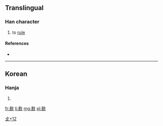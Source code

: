 ==Translingual==

===Han character===
{{Han char|rn=66|rad=攴|as=12|sn=16|four=|canj=廿口人大 (TROK), X廿口人大 (XTROK)}}

# to [[rule]]

====References====
* {{Han ref|kx=0475.321|dj=0830.251|hdz=21477.030|uh=657E|ud=25982}}

----

==Korean==

===Hanja===
{{ko-hanja|hangeul=[[선]]|eumhun=|rv=seon|mr=sŏn|y=sen}}

# {{defn|Korean|sort=攴12}}

[[Category:Korean-only CJKV Characters|攴+12]]

[[fr:敾]]
[[li:敾]]
[[mg:敾]]
[[pl:敾]]